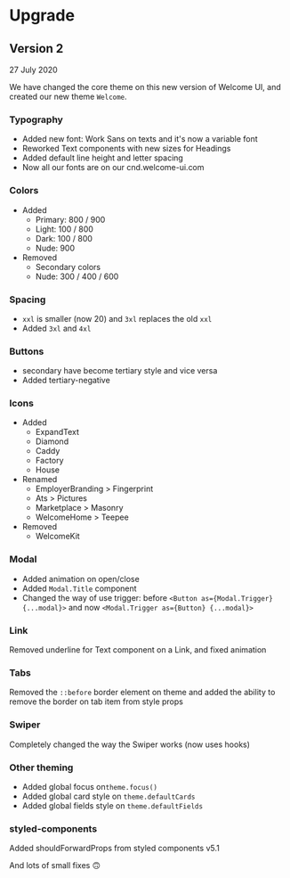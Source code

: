 # Upgrade

## Version 2

27 July 2020

We have changed the core theme on this new version of Welcome UI, and created our new theme `Welcome`.

### Typography

- Added new font: Work Sans on texts and it's now a variable font
- Reworked Text components with new sizes for Headings
- Added default line height and letter spacing
- Now all our fonts are on our cnd.welcome-ui.com

### Colors

- Added
  - Primary: 800 / 900
  - Light: 100 / 800
  - Dark: 100 / 800
  - Nude: 900
- Removed
  - Secondary colors
  - Nude: 300 / 400 / 600

### Spacing

- `xxl` is smaller (now 20) and `3xl` replaces the old `xxl`
- Added `3xl` and `4xl`

### Buttons

- secondary have become tertiary style and vice versa
- Added tertiary-negative

### Icons

- Added
  - ExpandText
  - Diamond
  - Caddy
  - Factory
  - House
- Renamed
  - EmployerBranding > Fingerprint
  - Ats > Pictures
  - Marketplace > Masonry
  - WelcomeHome > Teepee
- Removed
  - WelcomeKit

### Modal

- Added animation on open/close
- Added `Modal.Title` component
- Changed the way of use trigger: before `<Button as={Modal.Trigger} {...modal}>` and now `<Modal.Trigger as={Button} {...modal}>`

### Link

Removed underline for Text component on a Link, and fixed animation

### Tabs

Removed the `::before` border element on theme and added the ability to remove the border on tab item from style props

### Swiper

Completely changed the way the Swiper works (now uses hooks)

### Other theming

- Added global focus on`theme.focus()`
- Added global card style on `theme.defaultCards`
- Added global fields style on `theme.defaultFields`

### styled-components

Added shouldForwardProps from styled components v5.1

And lots of small fixes 🙃
